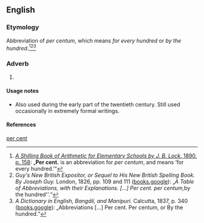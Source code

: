 {{also|percent|per cent}}
==English==

===Etymology===
Abbreviation of ''per centum'', which means ''for every hundred'' or ''by the hundred''.<ref>[https://books.google.de/books?id=QgJbAAAAQAAJ ''A Shilling Book of Arithmetic for Elementary Schools by J. B. Lock.'' 1890, p. 158]: „'''Per cent.''' is an abbreviation for ''per centum'', and means ‘for every hundred.’“</ref><ref>''Guy's New British Expositor, or Sequel to His New British Spelling Book. By Joseph Guy.'' London, 1826, pp. 109 and 111 ([https://books.google.de/books?id=6ekIAAAAQAAJ&pg=PA109#v=onepage&q&f=false books.google]): „''A Table of Abbreviations, with their Explanations. [...] Per cent. per centum, ''by the hundred''.“</ref><ref>''A Dictionary in English, Bangálí, and Manipurí.'' Calcutta, 1837, p. 340 ([https://books.google.de/books?id=VjpQAAAAcAAJ&pg=PA340 books.google]): „Abbreviations [...] Per cent. Per centum, or By the hundred.“</ref>

===Adverb===
{{head|en|adverb}}

# {{lb|en|archaic}} {{alternative form of|percent|lang=en}}

====Usage notes====
* Also used during the early part of the twentieth century. Still used occasionally in extremely formal writings.

====References====
<references />

[[Category:English terms spelled with .|per cent]]